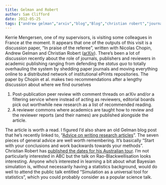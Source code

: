 ```yaml
---
title: Gelman and Robert
author: Sam Clifford
date: 2012-05-25
tags: ["andrew gelman","arxiv","blog","Blog","christian robert","journals","papers","qut","science","seminar"]
---
```


Kerrie Mengersen, one of my supervisors, is visiting some colleagues in France at the moment. It appears that one of the outputs of this visit is a discussion paper, "In praise of the referee", written with Nicolas Chopin, Andrew Gelman and Christian Robert ([arXiv](http://arxiv.org/abs/1205.4304)). There's been a lot of discussion recently about the role of journals, publishers and reviewers in academic publishing ranging from defending the _status quo_ to totally overhauling the system by shedding paper journals and moving everything online to a distributed network of institutional ePrints repositories. The paper by Chopin et al. makes two recommendations after a lengthy discussion about where we find ourselves

1.  Post-publication peer review with comment threads on arXiv and/or a filtering service where instead of acting as reviewers, editorial boards pick out worthwhile new research as a list of recommended reading.
2.  A reviewer commons where academics are taught how to review and the reviewer reports (and their names) are published alongside the article.

The article is worth a read. I figured I'd also share an old Gelman blog post that he's recently linked to, "[Advice on writing research articles](http://andrewgelman.com/2009/07/advice_on_writi/)". The seven pieces of general advice are well worth remembering. It's basically "Start with your conclusions and work backwards towards your methods". Christian Robert has [published the dates for his Australian tour](http://xianblog.wordpress.com/2012/05/25/xian-australian-tour-2012/). I'm not particularly interested in ABC but the talk on Rao-Blackwellisation looks interesting. Anyone who's interested in learning a bit about what Bayesian simulation is, without necessarily having a statistics background, would do well to attend the public talk entitled "Simulation as a universal tool for statistics", which you could probably consider as a popular science talk.